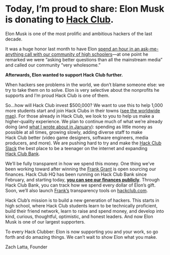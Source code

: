 
# Today, I’m proud to share: Elon&nbsp;Musk is donating <Amount /> to&nbsp;[Hack&nbsp;Club](https://hackclub.com).

Elon Musk is one of the most prolific and ambitious hackers of the last decade.

It was a huge honor last month to have Elon [spend an hour in an ask-me-anything call with our community of high schoolers](https://youtu.be/riru9OzScwk)—at one point he remarked we were “asking better questions than all the mainstream media” and called our community “very wholesome.”

**Afterwards, Elon wanted to support Hack&nbsp;Club further.**

When hackers see problems in the world, we don’t blame someone else: we try to take them on to solve. Elon is very selective about the nonprofits he supports and I’m proud Hack&nbsp;Club is one of them.

So…how will Hack&nbsp;Club invest \$500,000? We want to use this to help 1,000 more students start and join Hack Clubs in their towns ([see the worldwide map](https://hackclub.com/map/)). For those already in Hack&nbsp;Club, we look to you to help us make a higher-quality experience. We plan to continue much of what we’re already doing (and [what I wrote about in January](https://zachinto2020.wordpress.com/2019/12/31/as-midnight-approaches/)): spending as little money as possible at all times, growing slowly, adding diverse staff to make Hack&nbsp;Club better (video game designers, software engineers, media producers, and more). We are pushing hard to try and make the [Hack&nbsp;Club Slack](https://hackclub.com/) the best place to be a teenager on the internet and expanding [Hack&nbsp;Club Bank](https://hackclub.com/bank/).

We’ll be fully transparent in how we spend this money. One thing we’ve been working toward after winning the [Frank Grant](https://grant.frank.ly/) is open sourcing our finances. Hack&nbsp;Club HQ has been running on Hack&nbsp;Club Bank since February, and starting today, [**you can see our finances publicly**](https://bank.hackclub.com/hq). Through Hack Club Bank, you can track how we spend every dollar of Elon’s gift. Soon, we’ll also launch [Frank’s](https://frank.ly/) transparency tools on [hackclub.com](https://hackclub.com/).

Hack&nbsp;Club’s mission is to build a new generation of hackers. This starts in high school, where Hack&nbsp;Club students learn to be technically proficient, build their friend network, learn to raise and spend money, and develop into kind, curious, thoughtful, optimistic, and honest leaders. And now Elon Musk is one of our largest supporters.

To every Hack Clubber: Elon is now supporting you and your work, so go forth and do amazing things. We can’t wait to show Elon what you make.

<Signature />

Zach Latta, Founder
